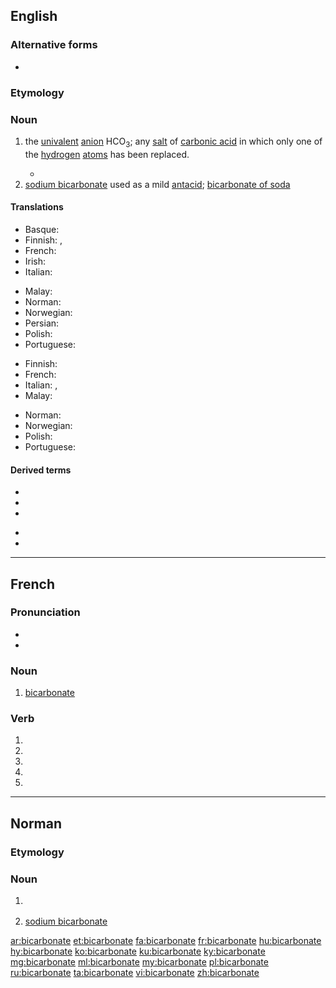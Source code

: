 ==English==

===Alternative forms===
* {{l|en|bi-carbonate}}

===Etymology===
{{prefix|bi|carbonate|lang=en}}

===Noun===
{{wikipedia}}
{{en-noun}}

# {{label|en|chemistry}} the [[univalent]] [[anion]] HCO<sub>3</sub>; any [[salt]] of [[carbonic acid]] in which only one of the [[hydrogen]] [[atom]]s has been replaced. {{defdate|from 1814}}
#* {{quote-journal|author=William Hyde Wollaston|year=1814|title=A synoptic scale of chemical equivalents|journal=Philosophical Transactions of the Royal Society|volume=104|page=11|passage=The next question that occurs relates to the composition of this crystallized carbonate of potash, which I am induced to call '''bi-carbonate''' of potash, for the purpose of marking more decidedly the distinction between this salt and that which is commonly called a subcarbonate, and in order to refer at once to the double dose of carbonic acid contained in it.}}
# [[sodium bicarbonate]] used as a mild [[antacid]]; [[bicarbonate of soda]]

====Translations====
{{trans-top|chemistry}}
* Basque: {{t|eu|bikarbonato}}
* Finnish: {{t+|fi|vetykarbonaatti}}, {{t+|fi|bikarbonaatti}}
* French: {{t+|fr|bicarbonate|m}}
* Irish: {{t|ga|décharbónáit|f}}
* Italian: {{t+|it|bicarbonato|m}}
{{trans-mid}}
* Malay: {{t|ms|bikarbonat}}
* Norman: {{t|nrf|bicarbonate|m}}
* Norwegian: {{t|no|hydrogenkarbonat|n}}
* Persian: {{t|fa|بی‌کربنات|tr=bikarbonât|sc=fa-Arab}}
* Polish: {{t+|pl|wodorowęglan|m}}
* Portuguese: {{t|pt|bicarbonato|m}}
{{trans-bottom}}

{{trans-top|of soda}}
* Finnish: {{t+|fi|ruokasooda}}
* French: {{t+|fr|bicarbonate|m}}
* Italian: {{t|it|bicarbonato di sodio|m}}, {{t+|it|bicarbonato|m}}
* Malay: {{t|ms|bikarbonat}}
{{trans-mid}}
* Norman: {{t|nrf|bicarbonate|m}}
* Norwegian: {{t|no|natron|n}}
* Polish: {{t|pl|soda oczyszczona|f}}
* Portuguese: {{t|pt|bicarbonato|m}}
{{trans-bottom}}

====Derived terms====
{{der-top}}
* {{l|en|bicarbonate of soda}}
* {{l|en|cobalt-bicarbonate method}}
* {{l|en|manganese bicarbonate}}
{{der-mid}}
* {{l|en|potassium bicarbonate}}
* {{l|en|sodium bicarbonate}}
{{der-bottom}}

----

==French==

===Pronunciation===
* {{audio|Fr-Paris--bicarbonate.ogg|Audio (Paris)|lang=fr}}
* {{homophones|bicarbonatent|bicarbonates|lang=fr}}

===Noun===
{{fr-noun|m}}

# {{lb|fr|inorganic chemistry}} [[#English|bicarbonate]]

===Verb===
{{fr-verb form}}

# {{conjugation of|bicarbonater||1|s|pres|ind|lang=fr}}
# {{conjugation of|bicarbonater||3|s|pres|ind|lang=fr}}
# {{conjugation of|bicarbonater||1|s|pres|sub|lang=fr}}
# {{conjugation of|bicarbonater||3|s|pres|sub|lang=fr}}
# {{conjugation of|bicarbonater||2|s|imp|lang=fr}}

----

==Norman==

===Etymology===
{{rfe|lang=nrf}}

===Noun===
{{nrf-noun|m}}

# {{label|nrf|Jersey|chemistry}} {{l|en|bicarbonate}}
# {{label|nrf|Jersey}} [[sodium bicarbonate]]

{{also|bicarbonaté}}

[[ar:bicarbonate]]
[[et:bicarbonate]]
[[fa:bicarbonate]]
[[fr:bicarbonate]]
[[hu:bicarbonate]]
[[hy:bicarbonate]]
[[ko:bicarbonate]]
[[ku:bicarbonate]]
[[ky:bicarbonate]]
[[mg:bicarbonate]]
[[ml:bicarbonate]]
[[my:bicarbonate]]
[[pl:bicarbonate]]
[[ru:bicarbonate]]
[[ta:bicarbonate]]
[[vi:bicarbonate]]
[[zh:bicarbonate]]